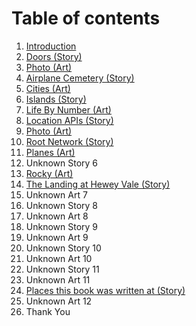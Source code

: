 # Table of contents

1.  [Introduction](/stories/intro)
2.  [Doors (Story)](/stories/doors)
3.  [Photo (Art)](/stories/)
4.  [Airplane Cemetery (Story)](/stories/airplane-cemetary)
5.  [Cities (Art)](/stories/cities)
6.  [Islands (Story)](/stories/islands)
7.  [Life By Number (Art)](/stories/life-by-number)
8.  [Location APIs (Story)](/stories/location-apis)
9.  [Photo (Art)](/stories/)
10. [Root Network (Story)](/stories/root-network)
11. [Planes (Art)](/stories/planes-2022-02-22)
12. Unknown Story 6
13. [Rocky (Art)](/stories/rocky)
14. [The Landing at Hewey Vale (Story)](/stories/landing-at-hewey-vale)
15. Unknown Art 7
16. Unknown Story 8
17. Unknown Art 8
18. Unknown Story 9
19. Unknown Art 9
20. Unknown Story 10
21. Unknown Art 10
22. Unknown Story 11
23. Unknown Art 11
24. [Places this book was written at (Story)](/stories/places-written)
25. Unknown Art 12
26. Thank You
